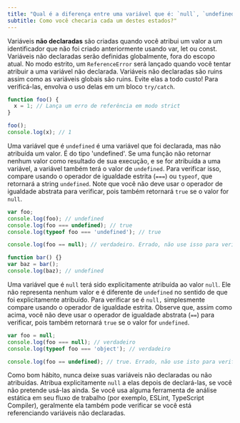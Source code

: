```yaml
---
title: "Qual é a diferença entre uma variável que é: `null`, `undefined` ou não declarada?"
subtitle: Como você checaria cada um destes estados?"
---
```


Variáveis **não declaradas** são criadas quando você atribui um valor a um identificador que não foi criado anteriormente usando var, let ou const. Variáveis não declaradas serão definidas globalmente, fora do escopo atual. No modo estrito, um `ReferenceError` será lançado quando você tentar atribuir a uma variável não declarada. Variáveis não declaradas são ruins assim como as variáveis globais são ruins. Evite elas a todo custo! Para verificá-las, envolva o uso delas em um bloco `try/catch`.

```js
function foo() {
  x = 1; // Lança um erro de referência em modo strict
}

foo();
console.log(x); // 1
```

Uma variável que é `undefined` é uma variável que foi declarada, mas não atribuída um valor. É do tipo 'undefined'. Se uma função não retornar nenhum valor como resultado de sua execução, e se for atribuída a uma variável, a variável também terá o valor de `undefined`. Para verificar isso, compare usando o operador de igualdade estrita (`===`) ou `typeof`, que retornará a string `undefined`. Note que você não deve usar o operador de igualdade abstrata para verificar, pois também retornará `true` se o valor for `null`.

```js
var foo;
console.log(foo); // undefined
console.log(foo === undefined); // true
console.log(typeof foo === 'undefined'); // true

console.log(foo == null); // verdadeiro. Errado, não use isso para verificar!

function bar() {}
var baz = bar();
console.log(baz); // undefined
```

Uma variável que é `null` terá sido explicitamente atribuída ao valor `null`. Ele não representa nenhum valor e é diferente de `undefined` no sentido de que foi explicitamente atribuído. Para verificar se é `null,` simplesmente compare usando o operador de igualdade estrita. Observe que, assim como acima, você não deve usar o operador de igualdade abstrata (`==`) para verificar, pois também retornará `true` se o valor for `undefined`.

```js
var foo = null;
console.log(foo === null); // verdadeiro
console.log(typeof foo === 'object'); // verdadeiro

console.log(foo == undefined); // true. Errado, não use isto para verificar!
```

Como bom hábito, nunca deixe suas variáveis não declaradas ou não atribuídas. Atribua explicitamente `null` a elas depois de declará-las, se você não pretende usá-las ainda. Se você usa alguma ferramenta de análise estática em seu fluxo de trabalho (por exemplo, ESLint, TypeScript Compiler), geralmente ela também pode verificar se você está referenciando variáveis não declaradas.
